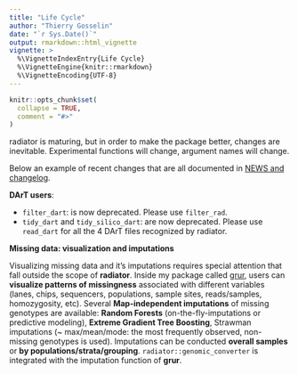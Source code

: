 ```yaml
---
title: "Life Cycle"
author: "Thierry Gosselin"
date: "`r Sys.Date()`"
output: rmarkdown::html_vignette
vignette: >
  %\VignetteIndexEntry{Life Cycle}
  %\VignetteEngine{knitr::rmarkdown}
  %\VignetteEncoding{UTF-8}
---
```


```r
knitr::opts_chunk$set(
  collapse = TRUE,
  comment = "#>"
)
```

radiator is maturing, but in order to make the package better, changes are 
inevitable. Experimental functions will change, argument names will change.


Below an example of recent changes that are all documented in [NEWS and changelog](https://thierrygosselin.github.io/radiator/news/index.html).


**DArT users**: 

* `filter_dart`: is now deprecated. Please use `filter_rad`.
* `tidy_dart` and `tidy_silico_dart`: are now deprecated. 
Please use `read_dart` for all the 4 DArT files recognized by radiator.

**Missing data: visualization and imputations**

Visualizing missing data and it's imputations requires special attention that fall 
outside the scope of **radiator**. 
Inside my package called [grur](https://github.com/thierrygosselin/grur), users
can **visualize patterns of missingness** associated with different variables 
(lanes, chips, sequencers, populations, sample sites, reads/samples, homozygosity, etc).
Several **Map-independent imputations** of missing genotypes are available:
**Random Forests** (on-the-fly-imputations or predictive modeling), 
**Extreme Gradient Tree Boosting**, 
Strawman imputations (~ max/mean/mode: the most frequently observed, non-missing genotypes is used).
Imputations can be conducted **overall samples** or **by populations/strata/grouping**.
`radiator::genomic_converter` is integrated with the imputation function of **grur**.
